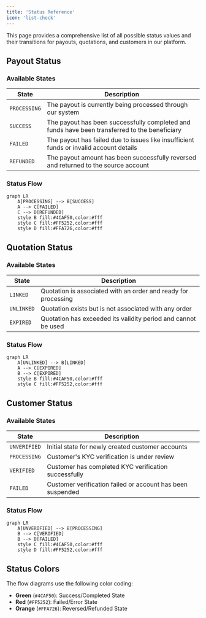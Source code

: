 ```yaml
---
title: 'Status Reference'
icon: 'list-check'
---
```


This page provides a comprehensive list of all possible status values and their transitions for payouts, quotations, and customers in our platform.

## Payout Status

### Available States
| State | Description |
|-------|-------------|
| `PROCESSING` | The payout is currently being processed through our system |
| `SUCCESS` | The payout has been successfully completed and funds have been transferred to the beneficiary |
| `FAILED` | The payout has failed due to issues like insufficient funds or invalid account details |
| `REFUNDED` | The payout amount has been successfully reversed and returned to the source account |

### Status Flow
```mermaid
graph LR
    A[PROCESSING] --> B[SUCCESS]
    A --> C[FAILED]
    C --> D[REFUNDED]
    style B fill:#4CAF50,color:#fff
    style C fill:#FF5252,color:#fff
    style D fill:#FFA726,color:#fff
```

## Quotation Status

### Available States
| State | Description |
|-------|-------------|
| `LINKED` | Quotation is associated with an order and ready for processing |
| `UNLINKED` | Quotation exists but is not associated with any order |
| `EXPIRED` | Quotation has exceeded its validity period and cannot be used |

### Status Flow
```mermaid
graph LR
    A[UNLINKED] --> B[LINKED]
    A --> C[EXPIRED]
    B --> C[EXPIRED]
    style B fill:#4CAF50,color:#fff
    style C fill:#FF5252,color:#fff
```

## Customer Status

### Available States
| State | Description |
|-------|-------------|
| `UNVERIFIED` | Initial state for newly created customer accounts |
| `PROCESSING` | Customer's KYC verification is under review |
| `VERIFIED` | Customer has completed KYC verification successfully |
| `FAILED` | Customer verification failed or account has been suspended |

### Status Flow
```mermaid
graph LR
    A[UNVERIFIED] --> B[PROCESSING]
    B --> C[VERIFIED]
    B --> D[FAILED]
    style C fill:#4CAF50,color:#fff
    style D fill:#FF5252,color:#fff
```

## Status Colors

The flow diagrams use the following color coding:
- **Green** (`#4CAF50`): Success/Completed State
- **Red** (`#FF5252`): Failed/Error State
- **Orange** (`#FFA726`): Reversed/Refunded State